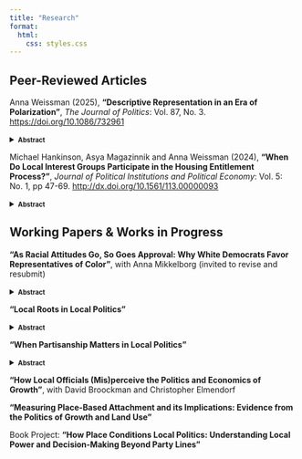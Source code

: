 ```yaml
---
title: "Research"
format:
  html:
    css: styles.css
---
```


## Peer-Reviewed Articles

\normalsize Anna Weissman (2025), **"Descriptive Representation in an Era of Polarization"**, *The Journal of Politics*: Vol. 87, No. 3. <a href="https://doi.org/10.1086/732961" target="_blank">https://doi.org/10.1086/732961</a>

<details>

<summary><strong>[Abstract]{style="font-size:0.8em"}</strong></summary>

Studies of descriptive representation find that voters more positively evaluate representatives who share their ascriptive characteristics. I argue that this pattern can be upended when voters develop more positive affect towards outgroups. In the United States, Democrats have increasingly expressed more positive views towards marginalized groups, while Republicans' attitudes about these groups have not shifted. Under such conditions, my argument predicts that the effect of representatives' race and gender on constituent evaluations should vary more by constituents' partisanship than by their own ascriptive characteristics. Applying a difference-in-differences design to 2008-2020 CCES data, I find that Democrats of all backgrounds now approve more highly of Congressmembers from historically marginalized groups, whereas Republicans' approval is unrelated to Member identity. Democrats also give women and minority representatives leeway to diverge ideologically. These findings demonstrate that polarizing attitudes about race and gender can disrupt classic patterns in how constituents evaluate representatives.

</details>

\normalsize Michael Hankinson, Asya Magazinnik and Anna Weissman (2024), **"When Do Local Interest Groups Participate in the Housing Entitlement Process?"**, *Journal of Political Institutions and Political Economy*: Vol. 5: No. 1, pp 47-69. <a href="http://dx.doi.org/10.1561/113.00000093" target="_blank">http://dx.doi.org/10.1561/113.00000093</a>

<details>

<summary><strong>[Abstract]{style="font-size:0.8em"}</strong></summary>

Local governments control a hidden flow of economic goods that never appear on city budgets. Through the housing entitlement process, city officials may condition approval on the benefits developers provide to organized interests. But the politics and policies created by this discretionary review have yet to be studied through the lens of interest group mobilization. We bridge this gap with an analysis of the behavior of construction unions in the housing entitlement process. Using data from 164 U.S. cities, we find that construction union representatives are more likely to attend public meetings to advocate for favorable labor agreements when the expected profitability of new housing developments is high — and thus, when there are more particularistic benefits on the table. While interest group competition within local participatory institutions may signal a robust, pluralist democracy, it also risks driving up housing costs, to the detriment of both organized and unorganized residents.

</details>

## Working Papers & Works in Progress

**"As Racial Attitudes Go, So Goes Approval: Why White Democrats Favor Representatives of Color"**, with Anna Mikkelborg (invited to revise and resubmit)

<details>

<summary><strong>[Abstract]{style="font-size:0.8em"}</strong></summary>

Recent research shows that white Democrats have become more approving of politicians of color compared to white politicians in the last decade, in contrast with past research indicating that white voters typically prefer white representatives. White voters’ support for politicians of color has long been linked to their racial attitudes, implying that this change could be a result of white Democrats’ increasing racial liberalism. This mechanism deserves more than speculation, since understanding the cause of this shift influences expectations about its likely durability and broader implications for racial politics. This paper provides evidence of the persistence of this shift and evaluates the most plausible potential mechanisms behind it. We find that racial attitudes are strongly associated with white Democrats’ greater approval of representatives of color at the individual level and over time, while there is little evidence that either ideological stereotyping or differences in legislator quality are responsible. These results provide evidence that white Democrats' increasing racial liberalism influences consequential political opinions like support for representatives of color.

</details>

**"Local Roots in Local Politics"**

<details>

<summary><strong>[Abstract]{style="font-size:0.8em"}</strong></summary>

How does place-based connection influence who holds power in local politics? Given local officials must navigate place-specific institutions and community needs, I theorize that deep local roots serve as a qualification for municipal candidates, with important consequences for who governs and whose interests are represented. Using a novel dataset of campaign statements, linked voter file and candidate records, and original nationwide surveys of elected officials and the public, I demonstrate that local roots pervasively shape municipal elections, which is reflected in who runs for office, how they present themselves to voters, who voters prefer, and who ultimately wins. While officials tend to be rooted in their communities, I find that constituents are more mobile, making deeply rooted residents descriptively overrepresented, especially in cities with many newcomers. This translates into substantive underrepresentation for newcomers when long- and short-term residents diverge in their local policy preferences. I show that this divergence is likely, especially on land use issues. Together, these findings highlight a central, previously overlooked role for local roots in local politics and policy. 
</details>

**"When Partisanship Matters in Local Politics"**

<details>

<summary><strong>[Abstract]{style="font-size:0.8em"}</strong></summary>

Recent scholarship challenges the traditional view that partisanship has little influence on local governance, showing that officials' party affiliation affects municipal decision-making. However, the prevailing explanations for why partisanship matters often assume conditions present only in certain types of municipalities. I argue that partisanship matters more in larger cities, where the scope of governance creates the context for partisan division, while smaller municipalities focus on managerial concerns with limited partisan conflict. Using local council meeting transcripts, a novel dataset of candidate statements, and an original survey of 1,280 elected officials, I find that partisan divides emerge primarily in larger cities on nationally salient issues, whereas smaller municipalities show little evidence of partisan policymaking. These findings bridge perspectives from early work and recent scholarship by demonstrating that partisan influence in local governance is context-dependent. This research refines our understanding of when and why national political dynamics impact local governance.

</details>

**"How Local Officials (Mis)perceive the Politics and Economics of Growth"**, with David Broockman and Christopher Elmendorf

**"Measuring Place-Based Attachment and its Implications: Evidence from the Politics of Growth and Land Use"**

Book Project: **"How Place Conditions Local Politics: Understanding Local Power and Decision-Making Beyond Party Lines"**
